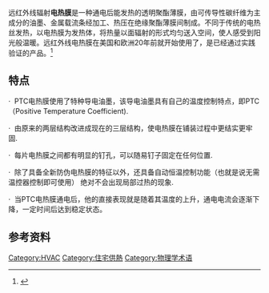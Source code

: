 {{noteTA
|G1=Physics
}}
远红外线辐射'''电热膜'''是一种通电后能发热的透明聚酯薄膜，由可传导性碳纤维为主成分的油墨、金属载流条经加工、热压在绝缘聚酯薄膜间制成。不同于传统的电热丝发热，以电热膜为发热体，将热量以面辐射的形式均匀送入空间，使人感受到阳光般温暖。远红外线电热膜在美国和欧洲20年前就开始使用了，是已经通过实践验证的产品。<ref>{{Cite web|url=http://www.ank365.cn/Product_Detail.aspx?id=56&ztid=28&Mid=22|title=电地暖与其它采暖方式的对比|accessdate=2016-11-24|work=www.ank365.cn|archive-url=https://web.archive.org/web/20161124093616/http://www.ank365.cn/Product_Detail.aspx?id=56&ztid=28&Mid=22|archive-date=2016-11-24|dead-url=yes}}</ref>

==特点==

·  PTC电热膜使用了特种导电油墨，该导电油墨具有自己的温度控制特点，即PTC（Positive Temperature Coefficient).

·  由原来的两层结构改进成现在的三层结构，使电热膜在铺装过程中更结实更牢固.

·  每片电热膜之间都有明显的钉孔，可以随易钉子固定在任何位置.

·  除了具备全新防伪电热膜的特征以外，还具备自动恒温控制功能（也就是说无需温控器控制即可使用） 绝对不会出现局部过热的现象.

·  当PTC电热膜通电后，他的直接表现就是随着其温度的上升，通电电流会逐渐下降，一定时间后达到稳定状态。
==参考资料==
{{暖通空調}}
[[Category:HVAC|Category:HVAC]]
[[Category:住宅供熱|Category:住宅供熱]]
[[Category:物理学术语|Category:物理学术语]]